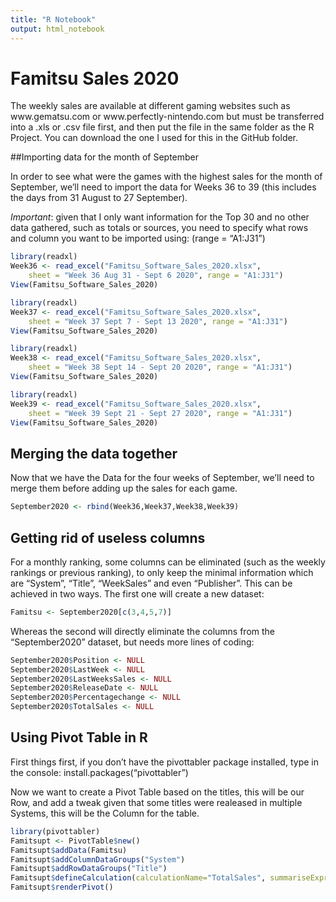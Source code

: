 ```yaml
---
title: "R Notebook"
output: html_notebook
---
```


# Famitsu Sales 2020

The weekly sales are available at different gaming websites such as www.gematsu.com or www.perfectly-nintendo.com but must be transferred into a .xls or .csv file first, and then put the file in the same folder as the R Project. You can download the one I used for this in the GitHub folder.

##Importing data for the month of September

In order to see what were the games with the highest sales for the month of September, we'll need to import the data for Weeks 36 to 39 (this includes the days from 31 August to 27 September).

*Important*: given that I only want information for the Top 30 and no other data gathered, such as totals or sources, you need to specify what rows and column you want to be imported using: (range = "A1:J31")

```r
library(readxl)
Week36 <- read_excel("Famitsu_Software_Sales_2020.xlsx", 
    sheet = "Week 36 Aug 31 - Sept 6 2020", range = "A1:J31")
View(Famitsu_Software_Sales_2020)
```

```r
library(readxl)
Week37 <- read_excel("Famitsu_Software_Sales_2020.xlsx", 
    sheet = "Week 37 Sept 7 - Sept 13 2020", range = "A1:J31")
View(Famitsu_Software_Sales_2020)
```

```r
library(readxl)
Week38 <- read_excel("Famitsu_Software_Sales_2020.xlsx", 
    sheet = "Week 38 Sept 14 - Sept 20 2020", range = "A1:J31")
View(Famitsu_Software_Sales_2020)
```

```r
library(readxl)
Week39 <- read_excel("Famitsu_Software_Sales_2020.xlsx", 
    sheet = "Week 39 Sept 21 - Sept 27 2020", range = "A1:J31")
View(Famitsu_Software_Sales_2020)
```
  
## Merging the data together

Now that we have the Data for the four weeks of September, we'll need to merge them before adding up the sales for each game.

```r
September2020 <- rbind(Week36,Week37,Week38,Week39)
```

## Getting rid of useless columns

For a monthly ranking, some columns can be eliminated (such as the weekly rankings or previous ranking), to only keep the minimal information which are "System", "Title", "WeekSales" and even "Publisher". This can be achieved in two ways.
The first one will create a new dataset:

```r
Famitsu <- September2020[c(3,4,5,7)]

```

Whereas the second will directly eliminate the columns from the "September2020" dataset, but needs more lines of coding:

```r
September2020$Position <- NULL
September2020$LastWeek <- NULL
September2020$LastWeeksSales <- NULL
September2020$ReleaseDate <- NULL
September2020$Percentagechange <- NULL
September2020$TotalSales <- NULL
```

## Using Pivot Table in R

First things first, if you don't have the pivottabler package installed, type in the console: install.packages("pivottabler")

Now we want to create a Pivot Table based on the titles, this will be our Row, and add a tweak given that some titles were realeased in multiple Systems, this will be the Column for the table.

```r
library(pivottabler)
Famitsupt <- PivotTable$new()
Famitsupt$addData(Famitsu)
Famitsupt$addColumnDataGroups("System")
Famitsupt$addRowDataGroups("Title")
Famitsupt$defineCalculation(calculationName="TotalSales", summariseExpression="sum(WeekSales)")
Famitsupt$renderPivot()
```
